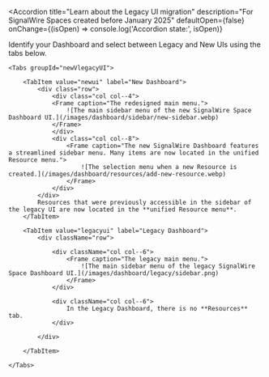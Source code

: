 
<Accordion 
  title="Learn about the Legacy UI migration"
  description="For SignalWire Spaces created before January 2025"
  defaultOpen={false}
  onChange={(isOpen) => console.log('Accordion state:', isOpen)}
>

Identify your Dashboard and select between Legacy and New UIs using the tabs below.

    <Tabs groupId="newVlegacyUI">
        
        <TabItem value="newui" label="New Dashboard">
            <div class="row">
                <div class="col col--4">
                <Frame caption="The redesigned main menu.">
                    ![The main sidebar menu of the new SignalWire Space Dashboard UI.](/images/dashboard/sidebar/new-sidebar.webp)
                </Frame>
                </div>
                <div class="col col--8">
                    <Frame caption="The new SignalWire Dashboard features a streamlined sidebar menu. Many items are now located in the unified Resource menu.">
                        ![The selection menu when a new Resource is created.](/images/dashboard/resources/add-new-resource.webp)
                    </Frame>    
                </div>
            </div>
            Resources that were previously accessible in the sidebar of the legacy UI are now located in the **unified Resource menu**.
        </TabItem>
        
        <TabItem value="legacyui" label="Legacy Dashboard">
            <div className="row">
                
                <div className="col col--6">
                    <Frame caption="The legacy main menu.">
                        ![The main sidebar menu of the legacy SignalWire Space Dashboard UI.](/images/dashboard/legacy/sidebar.png)
                    </Frame>
                </div>
                
                <div className="col col--6">
                    In the Legacy Dashboard, there is no **Resources** tab.
                </div>
                
            </div>
            
        </TabItem>
    
    </Tabs>

</Accordion>